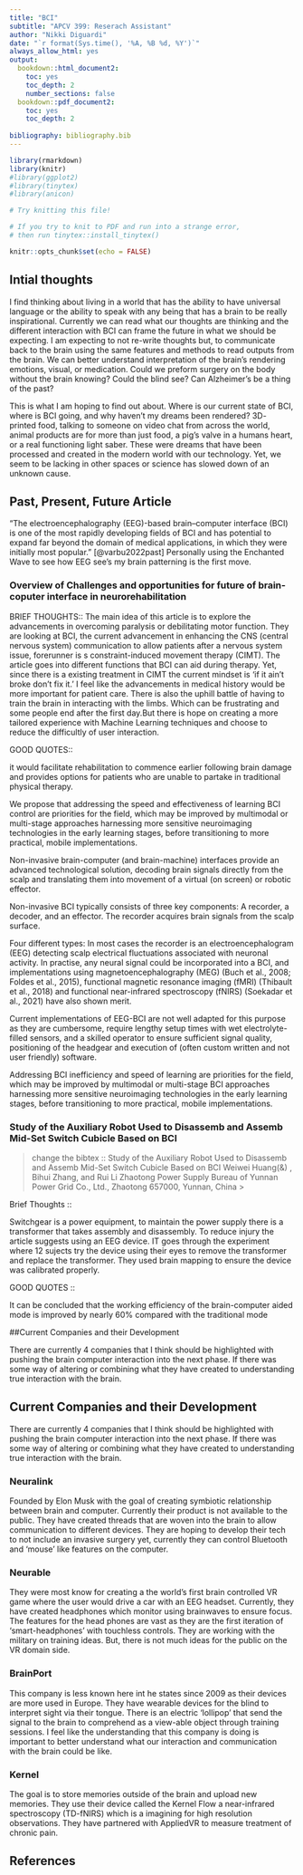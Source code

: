 ---
title: "BCI"
subtitle: "APCV 399: Reserach Assistant"
author: "Nikki Diguardi"
date: "`r format(Sys.time(), '%A, %B %d, %Y')`"
always_allow_html: yes
output:
  bookdown::html_document2:
    toc: yes
    toc_depth: 2
    number_sections: false
  bookdown::pdf_document2:
    toc: yes
    toc_depth: 2
    
bibliography: bibliography.bib
---

```{r setup, include=FALSE}
library(rmarkdown)
library(knitr)
#library(ggplot2)
#library(tinytex)
#library(anicon)

# Try knitting this file!

# If you try to knit to PDF and run into a strange error,
# then run tinytex::install_tinytex()

knitr::opts_chunk$set(echo = FALSE)
```

<!--

2023-03-22 thoughts

+ Great start.
+ Since you can't really "test" much of this, here's how I think you should proceed:
	+ Through your research on the topic, you could begin constructing a systematic comparison of the different products/approaches listed here
	+ Look at consistent messaging these companies put out. What problem do they all want to solve? What features do they have in common they're promising?
	+ Where do they differ? 
	+ Look at any other data points you can glean from the information that's available.
	+ Align this with the research articles that are out there and try to come up with a matrix that's informed by the empirical research _and_ the promises/realities of these companies/devices.
	+ You'll want to exhaust the available research until you feel you've reached a "saturation" point, where more literature likely won't move the needle much.
	+ Then, start scoring them. 
+ You're not going for a review article, necessarily, but a systematic approach to understanding the landscape that's evidence-based and supported by the research available.
+ Then, once you've got that, your "What will the future look like?" section of your paper will be much more robust and guided.
+ To get this matrix sorted out, it's going to take some deep reading and unpacking of the products/companies' websites, news releases, et cetera, so be very meticulous about it.
  + You'll want to make note of your approach (how you find the information), what was available and what _wasn't_, which companies are more forthcoming and possibly why that might be, where funding for the companies came from (ie, NIH grants, venture capitalists, etc) and so on.
    + Creating a spreadsheet is probably the best approach.

-->


## Intial thoughts

I find thinking about living in a world that has the ability to have universal language or the ability to speak with any being that has a brain to be really inspirational. Currently we can read what our thoughts are thinking and the different interaction with BCI can frame the future in what we should be expecting. I am expecting to not re-write thoughts but, to communicate back to the brain using the same features and methods to read outputs from the brain. We can better understand interpretation of the brain's rendering emotions, visual, or medication. Could we preform surgery on the body without the brain knowing? Could the blind see? Can Alzheimer's be a thing of the past?

This is what I am hoping to find out about. Where is our current state of BCI, where is BCI going, and why haven't my dreams been rendered? 3D- printed food, talking to someone on video chat from across the world, animal products are for more than just food, a pig's valve in a humans heart, or a real functioning light saber. These were dreams that have been processed and created in the modern world with our technology. Yet, we seem to be lacking in other spaces or science has slowed down of an unknown cause.

## Past, Present, Future Article

"The electroencephalography (EEG)-based brain–computer interface (BCI) is one of the most rapidly developing fields of BCI and has potential to expand far beyond the domain of medical applications, in which they were initially most popular." [@varbu2022past] Personally using the Enchanted Wave to see how EEG see's my brain patterning is the first move. 


### Overview of Challenges and opportunities for future of brain-coputer interface in neurorehabilitation

BRIEF THOUGHTS::
The main idea of this article is to explore the advancements in overcoming paralysis or debilitating motor function. They are looking at BCI, the current advancement in enhancing the CNS (central nervous system) communication to allow patients after a nervous system issue, forerunner is s constraint-induced movement therapy (CIMT). The article goes into different functions that BCI can aid during therapy. Yet, since there is a existing treatment in CIMT the current mindset is 'if it ain't broke don't fix it.' I feel like the advancements in medical history would be more important for patient care. There is also the uphill battle of having to train the brain in interacting with the limbs. Which can be frustrating and some people end after the first day.But there is hope on creating a more tailored experience with Machine Learning techniques and choose to reduce the difficultly of user interaction.

GOOD QUOTES::

it would facilitate rehabilitation to commence earlier following brain damage and provides options for patients who are unable to partake in traditional physical therapy.

We propose that addressing the speed and effectiveness of learning BCI control are priorities for the field, which may be improved by multimodal or multi-stage approaches harnessing more sensitive neuroimaging technologies in the early learning stages, before transitioning to more practical, mobile implementations.

Non-invasive brain-computer (and brain-machine) interfaces provide an advanced technological solution, decoding brain
signals directly from the scalp and translating them into movement of a virtual (on screen) or robotic effector.

Non-invasive BCI typically consists of three key components: A recorder, a decoder, and an effector. The recorder acquires brain signals from the scalp surface.

Four different types: In most cases the recorder is an electroencephalogram (EEG) detecting scalp electrical fluctuations associated with neuronal activity. In practise, any neural signal could be incorporated into a BCI, and implementations using magnetoencephalography (MEG) (Buch et al., 2008; Foldes et al., 2015), functional magnetic
resonance imaging (fMRI) (Thibault et al., 2018) and functional near-infrared spectroscopy (fNIRS) (Soekadar et al., 2021) have also shown merit.

Current implementations of EEG-BCI are not well adapted for this purpose as they are cumbersome, require lengthy
setup times with wet electrolyte-filled sensors, and a skilled operator to ensure sufficient signal quality, positioning of the headgear and execution of (often custom written and not user friendly) software.

Addressing BCI inefficiency and speed of learning are priorities for the field, which may be improved by multimodal or multi-stage BCI approaches harnessing more sensitive neuroimaging technologies in the early learning stages, before transitioning to more practical, mobile implementations.

### Study of the Auxiliary Robot Used to Disassemb and Assemb Mid-Set Switch Cubicle Based on BCI
> change the bibtex :: Study of the Auxiliary Robot Used
to Disassemb and Assemb Mid-Set Switch
Cubicle Based on BCI
Weiwei Huang(&)
, Bihui Zhang, and Rui Li
Zhaotong Power Supply Bureau of Yunnan Power Grid Co., Ltd.,
Zhaotong 657000, Yunnan, China >

Brief Thoughts ::

Switchgear is a power equipment, to maintain the power supply there is a transformer that takes assembly and disassembly. To reduce injury the article suggests using an EEG device. IT goes through the experiment where 12 sujects try the device using their eyes to remove the transformer and replace the transformer. They used brain mapping to ensure the device was calibrated properly.

GOOD QUOTES ::

It can be concluded that the working efficiency of the brain-computer aided mode is improved by nearly 60%
compared with the traditional mode


##Current Companies and their Development

There are currently 4 companies that I think should be highlighted with pushing the brain computer interaction into the next phase. If there was some way of altering or combining what they have created to understanding true interaction with the brain.

## Current Companies and their Development

There are currently 4 companies that I think should be highlighted with pushing the brain computer interaction into the next phase. If there was some way of altering or combining what they have created to understanding true interaction with the brain.
 

### Neuralink

Founded by Elon Musk with the goal of creating symbiotic relationship between brain and computer. Currently their product is not available to the public. They have created threads that are woven into the brain to allow communication to different devices. They are hoping to develop their tech to not include an invasive surgery yet, currently they can control Bluetooth and 'mouse' like features on the computer.


### Neurable

They were most know for creating a the world's first brain controlled VR game where the user would drive a car with an EEG headset. Currently, they have created headphones which monitor using brainwaves to ensure focus. The features for the head phones are vast as they are the first iteration of 'smart-headphones' with touchless controls. They are working with the military on training ideas. But, there is not much ideas for the public on the VR domain side.


### BrainPort

This company is less known here int he states since 2009 as their devices are more used in Europe. They have wearable devices for the blind to interpret sight via their tongue. There is an electric 'lollipop' that send the signal to the brain to comprehend as a view-able object through training sessions. I feel like the understanding that this company is doing is important to better understand what our interaction and communication with the brain could be like.


### Kernel

The goal is to store memories outside of the brain and upload new memories. They use their device called the Kernel Flow a near-infrared spectroscopy (TD-fNIRS) which is a imagining for high resolution observations. They have partnered with AppliedVR to measure treatment of chronic pain.


## References
